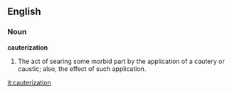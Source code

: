 ==English==

===Noun===

'''cauterization'''

#The act of searing some morbid part by the application of a cautery or caustic; also, the effect of such application.

[[it:cauterization]]
